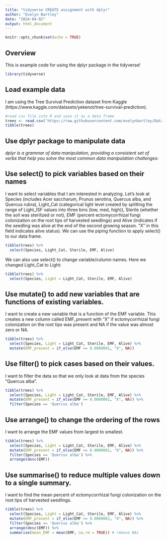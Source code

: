 ```yaml
---
title: "tidyverse CREATE assignment with dplyr"
author: "Evelyn Bartley"
date: "2024-04-02"
output: html_document
---
```


```r
knitr::opts_chunk$set(echo = TRUE)
```

## Overview

This is example code for using the dplyr package in the tidyverse!
```r
library(tidyverse)
```
## Load example data

I am using the Tree Survival Prediction dataset from Kaggle (https://www.kaggle.com/datasets/yekenot/tree-survival-prediction).
```r
#read csv file into R and save it as a data frame
trees <- read.csv('https://raw.githubusercontent.com/evelynbartley/Data-607/main/Tree_Data.csv')
tibble(trees)
```

## Use dplyr package to manipulate data
*dplyr is a grammar of data manipulation, providing a consistent set of verbs that help you solve the most common data manipulation challenges:*

## Use select() to pick variables based on their names

I want to select variables that I am interested in analyzing. Let's look at Species (includes Acer saccharum, Prunus serotina, Quercus alba, and Quercus rubra), Light_Cat (categorical light level created by splitting the range of Light_ISF values into three bins (low, med, high)), Sterile (whether the soil was sterilized or not), EMF (percent ectomycorrhizal fungi colonization on the root tips of harvested seedlings) and Alive (indicates if the seedling was alive at the end of the second growing season. "X" in this field indicates alive status). We can use the piping function to apply select() to our data frame.

```r
tibble(trees) %>% 
  select(Species, Light_Cat, Sterile, EMF, Alive)
```
We can also use select() to change variable/column names. Here we changed Light_Cat to Light:
```r
tibble(trees) %>% 
  select(Species, Light = Light_Cat, Sterile, EMF, Alive)
```


## Use mutate() to add new variables that are functions of existing variables.

I want to create a new variable that is a function of the EMF variable. This creates a new column called EMF_present with "X" if ectomycorrhizal fungi colonization on the root tips was present and NA if the value was almost zero or NA.
```r
tibble(trees) %>% 
  select(Species, Light = Light_Cat, Sterile, EMF, Alive) %>%
  mutate(EMF_present = if_else(EMF >= 0.0000001, "X", NA))
```

## Use filter() to pick cases based on their values.

I want to filter the data so that we only look at data from the species "Quercus alba".
```r
tibble(trees) %>% 
  select(Species, Light = Light_Cat, Sterile, EMF, Alive) %>%
  mutate(EMF_present = if_else(EMF >= 0.0000001, "X", NA)) %>%
  filter(Species == 'Quercus alba')
```
## Use arrange() to change the ordering of the rows

I want to arrange the EMF values from largest to smallest.
```r
tibble(trees) %>% 
  select(Species, Light = Light_Cat, Sterile, EMF, Alive) %>%
  mutate(EMF_present = if_else(EMF >= 0.0000001, "X", NA)) %>%
  filter(Species == 'Quercus alba') %>%
  arrange(desc(EMF))
```

## Use summarise() to reduce multiple values down to a single summary.

I want to find the mean percent of ectomycorrhizal fungi colonization on the root tips of harvested seedlings.
```r
tibble(trees) %>% 
  select(Species, Light = Light_Cat, Sterile, EMF, Alive) %>%
  mutate(EMF_present = if_else(EMF >= 0.0000001, "X", NA)) %>%
  filter(Species == 'Quercus alba') %>%
  arrange(desc(EMF)) %>%
  summarise(mean_EMF = mean(EMF, na.rm = TRUE)) # remove NAs
```





